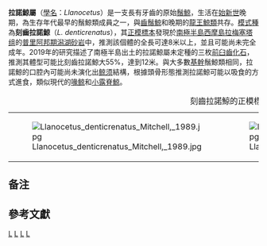 {{NoteTA|G1=U}}
{{Automatic taxobox
| taxon = Llanocetus
| fossil_range = {{geological range|37.2|33.9|ref={{r|FW1|FW2}}}}[[始新世|始新世]][[普里阿邦期|普里阿邦期]]
| image = Llanocetus denticrinatus.jpg
| image_caption = 刻齒拉諾鯨的頭骨復原模型，藏於<br>[[美国国立自然历史博物馆|美国国立自然历史博物馆]]
| authority = Mitchell, 1989{{r|Mitchell, 1989}}
| display_parents = 2
| type_species = †'''刻齒拉諾鯨<br>''Llanocetus denticrenatus'''''
| type_species_authority = Mitchell, 1989{{r|Mitchell, 1989}}
}}

'''拉諾鯨屬'''（[[學名|學名]]：''Llanocetus''{{NoteTag|描述者以此紀念曾助其獲取化石的[[古巴|古巴]]裔[[美国|美国]]學者[[乔治·阿尔伯特·拉诺|乔治·阿尔伯特·拉诺]]（英文：George Albert Llano，1911–2003）{{r|Mitchell, 1989}}；“cetus”則為[[拉丁文|拉丁文]]中的“大型海洋動物”之意。}}）是一支長有牙齒的原始[[鬚鯨|鬚鯨]]，生活在[[始新世|始新世]]晚期，為生存年代最早的鬚鯨類成員之一，與[[齒鬚鯨|齒鬚鯨]]和晚期的[[龍王鯨科|龍王鯨類]]共存。[[模式種|模式種]]為'''刻齒拉諾鯨'''（''L. denticrenatus''{{NoteTag|[[种加词|种加词]]來自拉丁文“denti”（牙齒）和“crena”（刻痕，凹口）。{{r|Mitchell, 1989}} }}），其[[正模標本|正模標本]]發現於[[南極半島|南極半島]][[西摩島|西摩島]][[拉梅塞塔组|拉梅塞塔组]]的[[普里阿邦期|普里阿邦期]][[潟湖|潟湖]][[砂岩|砂岩]]中，推測該個體的全長可達8米以上，並且可能尚未完全成年{{r|Mitchell, 1989}}。2019年的研究描述了南極半島出土的拉諾鯨屬未定種的三枚[[前臼齒|前臼齒]][[化石|化石]]，推測其體型可能比刻齒拉諾鯨大55%，達到12米{{r|Marx et al, 2019}}。與大多數[[基群|基幹]]鬚鯨類相同，拉諾鯨的口腔內可能尚未演化出[[鲸须|鲸须]]結構，根據頭骨形態推測拉諾鯨可能以吸食的方式進食，類似現代的[[喙鲸|喙鲸]]和[[小露脊鯨|小露脊鯨]]{{r|Fordyce & Marx, 2018}}。

{| class="wikitable"
|+ 刻齒拉諾鯨的正模標本
|[[File:Llanocetus_denticrenatus_Mitchell,_1989.jpg|center]]
|[[File:Llanocetus_denticrenatus_Mitchell,_1989_1.jpg|center]]
|}

==备注==
{{NoteFoot}}

==參考文獻==
{{Reflist|refs=
<ref name="FW1">{{Fossilworks |id=36750 |title=''Llanocetus'' |access-date=2021-10-15}}</ref>

<ref name="FW2">{{Fossilworks |id=63221 |title=''Llanocetus denticrenatus'' |access-date=2021-10-15}}</ref>

<ref name="Mitchell, 1989">{{cite journal |author=Mitchell, E.D. |year=1989 |title=A new cetacean from the Late Eocene La Meseta Formation, Seymour Island, Antarctic Peninsula |url=https://archive.org/details/sim_canadian-journal-of-fisheries-and-aquatic-sciences_1989-12_46_12/page/2219 |journal=''Canadian Journal of Fisheries and Aquatic Sciences'' |volume=46 |pages=2219–2235 |s2cid=84711164 |doi=10.1139/f89-273}}</ref>

<ref name="Marx et al, 2019">{{cite journal |author1=Marx, Felix G. |author2=Buono, Mónica R. |author3=Evans, Alistair R. |author4=Fordyce, R.Ewan |author5=Reguero, Marcelo |author6=Hocking, David P. |year=2019 |title=Gigantic mysticete predators roamed the Eocene Southern Ocean |journal=''{{le|南極科學|Antarctic Science|Antarctic Science}}'' |volume=31 |issue=2 |pages=98–104 |s2cid=135434058 |s2cid-access=free |doi=10.1017/S095410201800055X |doi-access=free}}</ref>

<ref name="Fordyce & Marx, 2018">{{cite journal |author1=Fordyce, R.E. |author2=Marx, F.G. |year=2018 |title=Gigantism Precedes Filter Feeding in Baleen Whale Evolution |journal=''[[Current_Biology|Current Biology]]'' |volume=28 |issue=10 |pages=1670–1676.e2 |pmid=29754903 |s2cid=21680283 |s2cid-access=free |doi=10.1016/j.cub.2018.04.027 |doi-access=free}}</ref>
}}

{{鬚鯨小目}}
{{Taxonbar|from1=Q20720092|from2=Q3835731}}
{{Portal bar|灭绝与濒危物种|哺乳動物|動物|生物学}}

[[Category:鬚鯨小目|L]]
[[Category:1989年描述的分类群|L]]
[[Category:始新世哺乳類|L]]
[[Category:南極洲動物|L]]